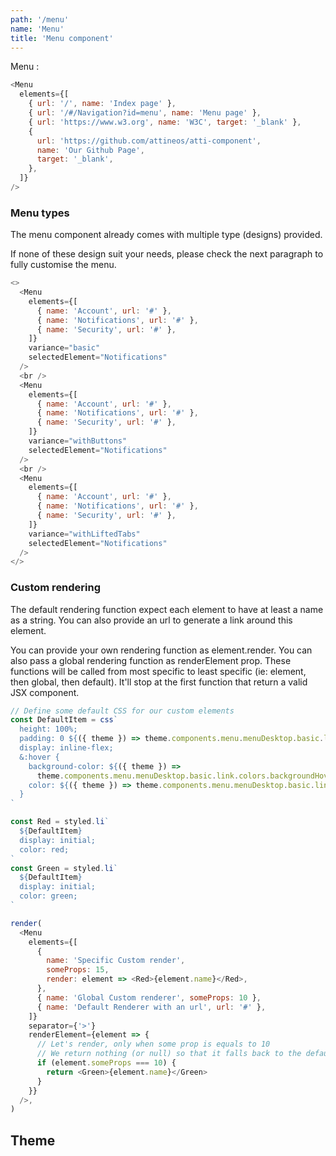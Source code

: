 ```yaml
---
path: '/menu'
name: 'Menu'
title: 'Menu component'
---
```


Menu :

```js
<Menu
  elements={[
    { url: '/', name: 'Index page' },
    { url: '/#/Navigation?id=menu', name: 'Menu page' },
    { url: 'https://www.w3.org', name: 'W3C', target: '_blank' },
    {
      url: 'https://github.com/attineos/atti-component',
      name: 'Our Github Page',
      target: '_blank',
    },
  ]}
/>
```

### Menu types

The menu component already comes with multiple type (designs) provided.

If none of these design suit your needs, please check the next paragraph to fully customise the menu.

```js
<>
  <Menu
    elements={[
      { name: 'Account', url: '#' },
      { name: 'Notifications', url: '#' },
      { name: 'Security', url: '#' },
    ]}
    variance="basic"
    selectedElement="Notifications"
  />
  <br />
  <Menu
    elements={[
      { name: 'Account', url: '#' },
      { name: 'Notifications', url: '#' },
      { name: 'Security', url: '#' },
    ]}
    variance="withButtons"
    selectedElement="Notifications"
  />
  <br />
  <Menu
    elements={[
      { name: 'Account', url: '#' },
      { name: 'Notifications', url: '#' },
      { name: 'Security', url: '#' },
    ]}
    variance="withLiftedTabs"
    selectedElement="Notifications"
  />
</>
```

### Custom rendering

The default rendering function expect each element to have at least a name as a string.
You can also provide an url to generate a link around this element.

You can provide your own rendering function as element.render. You can also pass a global rendering function as renderElement prop.
These functions will be called from most specific to least specific (ie: element, then global, then default). It'll stop at the first function that return a valid JSX component.

```js
// Define some default CSS for our custom elements
const DefaultItem = css`
  height: 100%;
  padding: 0 ${({ theme }) => theme.components.menu.menuDesktop.basic.link.spaces.paddingWidth};
  display: inline-flex;
  &:hover {
    background-color: ${({ theme }) =>
      theme.components.menu.menuDesktop.basic.link.colors.backgroundHover};
    color: ${({ theme }) => theme.components.menu.menuDesktop.basic.link.colors.textHover};
  }
`

const Red = styled.li`
  ${DefaultItem}
  display: initial;
  color: red;
`
const Green = styled.li`
  ${DefaultItem}
  display: initial;
  color: green;
`

render(
  <Menu
    elements={[
      {
        name: 'Specific Custom render',
        someProps: 15,
        render: element => <Red>{element.name}</Red>,
      },
      { name: 'Global Custom renderer', someProps: 10 },
      { name: 'Default Renderer with an url', url: '#' },
    ]}
    separator={'>'}
    renderElement={element => {
      // Let's render, only when some prop is equals to 10
      // We return nothing (or null) so that it falls back to the default renderer
      if (element.someProps === 10) {
        return <Green>{element.name}</Green>
      }
    }}
  />,
)
```

## Theme

<Theme name="menu" />
